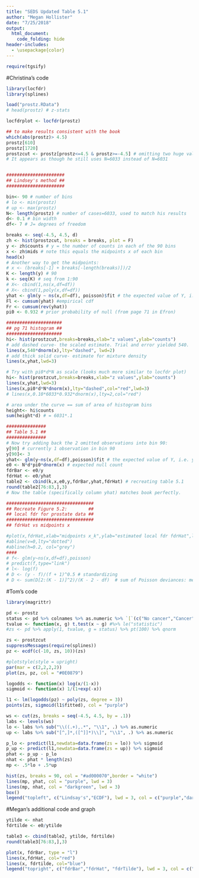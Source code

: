 ```yaml
---
title: "SEDS Updated Table 5.1"
author: "Megan Hollister"
date: "7/25/2018"
output:
  html_document:
    code_folding: hide
header-includes:
  - \usepackage{color}
---
```


```r
require(tgsify)
```

#Christina's code
```r
library(locfdr)
library(splines)

load("prostz.RData")
# head(prostz) # z-stats

locfdrplot <- locfdr(prostz)

## to make results consistent with the book
which(abs(prostz)> 4.5)
prostz[610]
prostz[1720]
prostzcut <- prostz[prostz<=4.5 & prostz>=-4.5] # omitting two huge values
# It appears as though he still uses N=6033 instead of N=6031


######################
## Lindsey's method ##
######################

bin<- 90 # number of bins
# lo <- min(prostz)
# up <- max(prostz)
N<- length(prostz) # number of cases=6033, used to match his results 
d<- 0.1 # bin width
df<- 7 # J= degrees of freedom

breaks <- seq(-4.5, 4.5, d)
zh <- hist(prostzcut, breaks = breaks, plot = F)
y <- zh$counts # y = the number of counts in each of the 90 bins
x <- zh$mids # note this equals the midpoints x of each bin
head(x)
# Another way to get the midpoints:
# x <- (breaks[-1] + breaks[-length(breaks)])/2
K <- length(y) # 90
k <- seq(K) # seq from 1:90
# X<- cbind(1,ns(x,df=df))
# X<- cbind(1,poly(x,df=df))
yhat <- glm(y ~ ns(x,df=df), poisson)$fit # the expected value of Y, i.e. yhat = N*d*f(x_k)
Fl <- cumsum(yhat) #empirical cdf
Fr <- cumsum(rev(yhat))
pi0 <- 0.932 # prior probability of null (from page 71 in Efron)

#####################
## pg 71 histogram ##
#####################
hi<- hist(prostzcut,breaks=breaks,xlab="z values",ylab="counts")
# add dashed curve- the scaled estimate. Trial and error yielded 540.
lines(x,540*dnorm(x),lty="dashed", lwd=2)
# add thick solid curve- estimate for mixture density
lines(x,yhat,lwd=3)

# Try with pi0*d*N as scale (looks much more similar to locfdr plot)
hi<- hist(prostzcut,breaks=breaks,xlab="z values",ylab="counts")
lines(x,yhat,lwd=3)
lines(x,pi0*d*N*dnorm(x),lty="dashed",col="red",lwd=3)
# lines(x,0.10*6033*0.932*dnorm(x),lty=2,col="red")

# area under the curve == sum of area of histogram bins
height<- hi$counts
sum(height*d) # = 6031*.1
```
```r
###############
## Table 5.1 ##
###############
# Now try adding back the 2 omitted observations into bin 90:
y[90] # currently 1 observation in bin 90
y[90]<- 3
yhat<- glm(y~ns(x,df=df),poisson)$fit # the expected value of Y, i.e. yhat
e0 <- N*d*pi0*dnorm(x) # expected null count
fdrBar <- e0/y
fdrHat <- e0/yhat
table2 <- cbind(k,x,e0,y,fdrBar,yhat,fdrHat) # recreating table 5.1
round(table2[76:83,],3)
# Now the table (specifically column yhat) matches book perfectly.

#################################
## Recreate Figure 5.2:        ##
## local fdr for prostate data ##
#################################
## fdrHat vs midpoints x

#plot(x,fdrHat,xlab="midpoints x_k",ylab="estimated local fdr fdrHat",lwd=2,type="l")
#abline(v=0,lty="dotted")
#abline(h=0.2, col="grey")
####
# f<- glm(y~ns(x,df=df),poisson)
# predict(f,type="link")
# l<- log(f)
# D <- (y - f)/(f + 1)^0.5 # standardizing
# D <- sum(D[2:(K - 1)]^2)/(K - 2 - df)  # sum of Poisson deviances: measure of discrepancy between observed and fitted value
```
#Tom's code
```r
library(magrittr)

pd <- prostz
status <- pd %>% colnames %>% as.numeric %>% `[`(c("No cancer","Cancer"), .)
tvalue <- function(x, g) t.test(x ~ g) #%>% le("statistic")
#zs <- pd %>% apply(1, tvalue, g = status) %>% pt(100) %>% qnorm

zs <- prostzcut
suppressMessages(require(splines))
pz <- ecdf(c(-10, zs, 10))(zs)

#plotstyle(style = upright)
par(mar = c(2,2,2,2))
plot(zs, pz, col = "#0E0879")

logodds <- function(x) log(x/(1-x))
sigmoid <- function(x) 1/(1+exp(-x))

l1 <- lm(logodds(pz) ~ poly(zs, degree = 3))
points(zs, sigmoid(l1$fitted), col = "purple")

ws <- cut(zs, breaks = seq(-4.5, 4.5, by = .1))
labs <- levels(ws)
lo <- labs %>% sub("\\((.+),.*", "\\1", .) %>% as.numeric
up <- labs %>% sub("[^,]*,([^]]*)\\]", "\\1", .) %>% as.numeric

p_lo <- predict(l1,newdata=data.frame(zs = lo)) %>% sigmoid
p_up <- predict(l1,newdata=data.frame(zs = up)) %>% sigmoid
phat <- p_up - p_lo
nhat <- phat * length(zs)
mp <- .5*lo + .5*up
```
```r
hist(zs, breaks = 90, col = "#ad000070",border = "white")
lines(mp, yhat, col = "purple", lwd = 3)
lines(mp, nhat, col = "darkgreen", lwd = 3)
box()
legend("topleft", c("Lindsay's","ECDF"), lwd = 3, col = c("purple","darkgreen"), bty = 'n')
```

#Megan's additional code and graph
```r
ytilde <- nhat
fdrtilde <- e0/ytilde

table3 <- cbind(table2, ytilde, fdrtilde) 
round(table3[76:83,],3)

plot(x, fdrBar, type = "l")
lines(x,fdrHat, col="red")
lines(x, fdrtilde, col="blue")
legend("topright", c("fdrBar","fdrHat", "fdrTilde"), lwd = 3, col = c("black","red", "blue"), bty = 'n')
```


